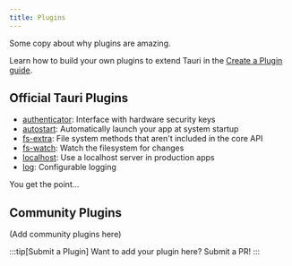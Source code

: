 ```yaml
---
title: Plugins
---
```


Some copy about why plugins are amazing.

Learn how to build your own plugins to extend Tauri in the [Create a Plugin guide](/v2/guides/create-a-plugin).

## Official Tauri Plugins

- [authenticator](https://github.com/tauri-apps/plugins-workspace/tree/dev/plugins/authenticator): Interface with hardware security keys
- [autostart](https://github.com/tauri-apps/plugins-workspace/tree/dev/plugins/authenticator): Automatically launch your app at system startup
- [fs-extra](https://github.com/tauri-apps/plugins-workspace/tree/dev/plugins/authenticator): File system methods that aren't included in the core API
- [fs-watch](https://github.com/tauri-apps/plugins-workspace/tree/dev/plugins/authenticator): Watch the filesystem for changes
- [localhost](https://github.com/tauri-apps/plugins-workspace/tree/dev/plugins/authenticator): Use a localhost server in production apps
- [log](https://github.com/tauri-apps/plugins-workspace/tree/dev/plugins/authenticator): Configurable logging

You get the point...

## Community Plugins

(Add community plugins here)

:::tip[Submit a Plugin]
Want to add your plugin here? Submit a PR!
:::
